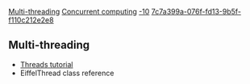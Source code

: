 [[Property:title|Multi-threading]]
[[Property:link_title|Concurrent computing]]
[[Property:weight|-10]]
[[Property:uuid|7c7a399a-076f-fd13-9b5f-f110c212e2e8]]
== Multi-threading ==
* [[Threads|Threads tutorial]]
* EiffelThread class reference

